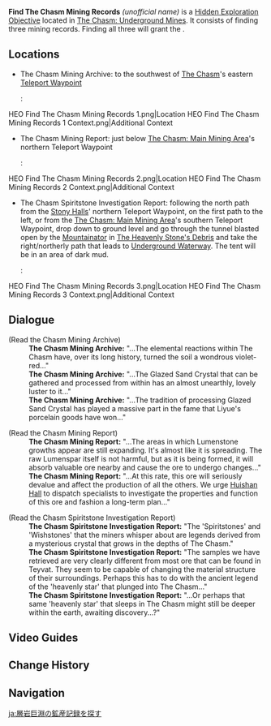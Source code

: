 {{Hidden Exploration Objectives Infobox
|image      = 
|type       = Unordered
|region     = Liyue
|area       = The Chasm: Underground Mines
|loc        = [[The Chasm: Underground Mines]]
|characters = Traveler
}}
'''Find The Chasm Mining Records''' ''(unofficial name)'' is a [[Hidden Exploration Objective]] located in [[The Chasm: Underground Mines]]. It consists of finding three mining records. Finding all three will grant the {{Achievement|The Chasm Mining Records}}.

==Locations==
* The Chasm Mining Archive: to the southwest of [[The Chasm (Area)|The Chasm]]'s eastern [[Teleport Waypoint]]
*:<gallery>
HEO Find The Chasm Mining Records 1.png|Location
HEO Find The Chasm Mining Records 1 Context.png|Additional Context
</gallery>

* The Chasm Mining Report: just below [[The Chasm: Main Mining Area]]'s northern Teleport Waypoint
*:<gallery>
HEO Find The Chasm Mining Records 2.png|Location
HEO Find The Chasm Mining Records 2 Context.png|Additional Context
</gallery>

* The Chasm Spiritstone Investigation Report: following the north path from the [[Stony Halls]]' northern Teleport Waypoint, on the first path to the left, or from the [[The Chasm: Main Mining Area]]'s southern Teleport Waypoint, drop down to ground level and go through the tunnel blasted open by the [[Mountainator]] in [[The Heavenly Stone's Debris]] and take the right/northerly path that leads to [[Underground Waterway]]. The tent will be in an area of dark mud.
*:<gallery>
HEO Find The Chasm Mining Records 3.png|Location
HEO Find The Chasm Mining Records 3 Context.png|Additional Context
</gallery>

==Dialogue==
{{Dialogue Start}}
;(Read the Chasm Mining Archive)
:'''The Chasm Mining Archive:''' "...The elemental reactions within The Chasm have, over its long history, turned the soil a wondrous violet-red..."
:'''The Chasm Mining Archive:''' "...The Glazed Sand Crystal that can be gathered and processed from within has an almost unearthly, lovely luster to it..."
:'''The Chasm Mining Archive:''' "...The tradition of processing Glazed Sand Crystal has played a massive part in the fame that Liyue's porcelain goods have won..."

;(Read the Chasm Mining Report)
:'''The Chasm Mining Report:''' "...The areas in which Lumenstone growths appear are still expanding. It's almost like it is spreading. The raw Lumenspar itself is not harmful, but as it is being formed, it will absorb valuable ore nearby and cause the ore to undergo changes..."
:'''The Chasm Mining Report:''' "...At this rate, this ore will seriously devalue and affect the production of all the others. We urge [[Huishan Hall]] to dispatch specialists to investigate the properties and function of this ore and fashion a long-term plan..."

;(Read the Chasm Spiritstone Investigation Report)
:'''The Chasm Spiritstone Investigation Report:''' "The 'Spiritstones' and 'Wishstones' that the miners whisper about are legends derived from a mysterious crystal that grows in the depths of The Chasm."
:'''The Chasm Spiritstone Investigation Report:''' "The samples we have retrieved are very clearly different from most ore that can be found in Teyvat. They seem to be capable of changing the material structure of their surroundings. Perhaps this has to do with the ancient legend of the 'heavenly star' that plunged into The Chasm..."
:'''The Chasm Spiritstone Investigation Report:''' "...Or perhaps that same 'heavenly star' that sleeps in The Chasm might still be deeper within the earth, awaiting discovery...?"
{{Dialogue End}}

==Video Guides==
{{EVT
|video1   = https://youtu.be/rRjFuCSIL4s
|caption1 = Find The Chasm Mining Records Guide
}}

==Change History==
{{Change History|2.6}}

==Navigation==
{{Hidden Exploration Objective Navbox|Unordered}}

[[ja:層岩巨淵の鉱産記録を探す]]